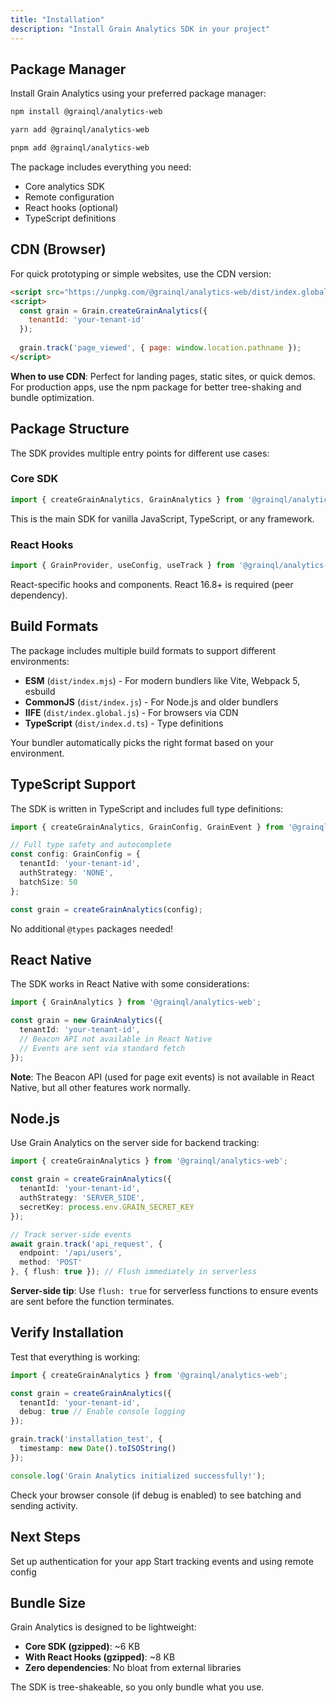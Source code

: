 ```yaml
---
title: "Installation"
description: "Install Grain Analytics SDK in your project"
---
```


## Package Manager

Install Grain Analytics using your preferred package manager:

<CodeGroup>

```bash npm
npm install @grainql/analytics-web
```

```bash yarn
yarn add @grainql/analytics-web
```

```bash pnpm
pnpm add @grainql/analytics-web
```

</CodeGroup>

The package includes everything you need:
- Core analytics SDK
- Remote configuration
- React hooks (optional)
- TypeScript definitions

## CDN (Browser)

For quick prototyping or simple websites, use the CDN version:

```html
<script src="https://unpkg.com/@grainql/analytics-web/dist/index.global.js"></script>
<script>
  const grain = Grain.createGrainAnalytics({
    tenantId: 'your-tenant-id'
  });
  
  grain.track('page_viewed', { page: window.location.pathname });
</script>
```

**When to use CDN**: Perfect for landing pages, static sites, or quick demos. For production apps, use the npm package for better tree-shaking and bundle optimization.

## Package Structure

The SDK provides multiple entry points for different use cases:

### Core SDK

```typescript
import { createGrainAnalytics, GrainAnalytics } from '@grainql/analytics-web';
```

This is the main SDK for vanilla JavaScript, TypeScript, or any framework.

### React Hooks

```typescript
import { GrainProvider, useConfig, useTrack } from '@grainql/analytics-web/react';
```

React-specific hooks and components. React 16.8+ is required (peer dependency).

## Build Formats

The package includes multiple build formats to support different environments:

- **ESM** (`dist/index.mjs`) - For modern bundlers like Vite, Webpack 5, esbuild
- **CommonJS** (`dist/index.js`) - For Node.js and older bundlers
- **IIFE** (`dist/index.global.js`) - For browsers via CDN
- **TypeScript** (`dist/index.d.ts`) - Type definitions

Your bundler automatically picks the right format based on your environment.

## TypeScript Support

The SDK is written in TypeScript and includes full type definitions:

```typescript
import { createGrainAnalytics, GrainConfig, GrainEvent } from '@grainql/analytics-web';

// Full type safety and autocomplete
const config: GrainConfig = {
  tenantId: 'your-tenant-id',
  authStrategy: 'NONE',
  batchSize: 50
};

const grain = createGrainAnalytics(config);
```

No additional `@types` packages needed!

## React Native

The SDK works in React Native with some considerations:

```typescript
import { GrainAnalytics } from '@grainql/analytics-web';

const grain = new GrainAnalytics({
  tenantId: 'your-tenant-id',
  // Beacon API not available in React Native
  // Events are sent via standard fetch
});
```

**Note**: The Beacon API (used for page exit events) is not available in React Native, but all other features work normally.

## Node.js

Use Grain Analytics on the server side for backend tracking:

```typescript
import { createGrainAnalytics } from '@grainql/analytics-web';

const grain = createGrainAnalytics({
  tenantId: 'your-tenant-id',
  authStrategy: 'SERVER_SIDE',
  secretKey: process.env.GRAIN_SECRET_KEY
});

// Track server-side events
await grain.track('api_request', {
  endpoint: '/api/users',
  method: 'POST'
}, { flush: true }); // Flush immediately in serverless
```

**Server-side tip**: Use `flush: true` for serverless functions to ensure events are sent before the function terminates.

## Verify Installation

Test that everything is working:

```typescript
import { createGrainAnalytics } from '@grainql/analytics-web';

const grain = createGrainAnalytics({
  tenantId: 'your-tenant-id',
  debug: true // Enable console logging
});

grain.track('installation_test', {
  timestamp: new Date().toISOString()
});

console.log('Grain Analytics initialized successfully!');
```

Check your browser console (if debug is enabled) to see batching and sending activity.

## Next Steps

<CardGroup cols={2}>
  <Card title="Authentication" icon="key" href="/authentication">
    Set up authentication for your app
  </Card>
  <Card title="Quick Start" icon="rocket" href="/quickstart">
    Start tracking events and using remote config
  </Card>
</CardGroup>

## Bundle Size

Grain Analytics is designed to be lightweight:

- **Core SDK (gzipped)**: ~6 KB
- **With React Hooks (gzipped)**: ~8 KB
- **Zero dependencies**: No bloat from external libraries

The SDK is tree-shakeable, so you only bundle what you use.

